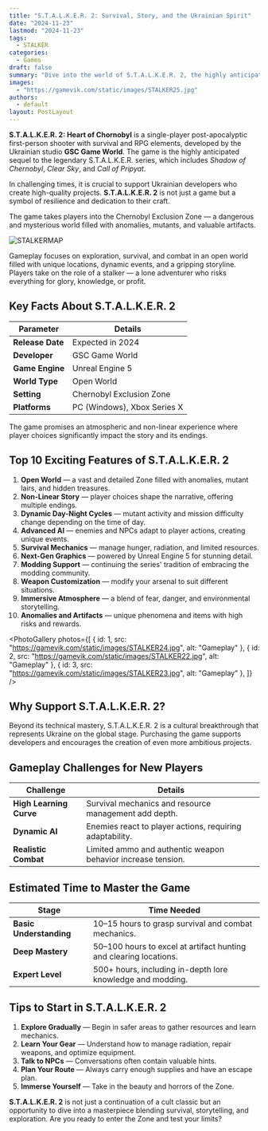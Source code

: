 ```yaml
---
title: "S.T.A.L.K.E.R. 2: Survival, Story, and the Ukrainian Spirit"
date: "2024-11-23"
lastmod: "2024-11-23"
tags: 
  - STALKER
categories: 
  - Games
draft: false
summary: "Dive into the world of S.T.A.L.K.E.R. 2, the highly anticipated sequel from Ukrainian developers. Explore a gripping open world, dynamic survival mechanics, and a game that represents resilience and creativity in challenging times."
images:
  - "https://gamevik.com/static/images/STALKER25.jpg"
authors:
  - default
layout: PostLayout
---
```

**S.T.A.L.K.E.R. 2: Heart of Chornobyl** is a single-player post-apocalyptic first-person shooter with survival and RPG elements, developed by the Ukrainian studio **GSC Game World**. The game is the highly anticipated sequel to the legendary S.T.A.L.K.E.R. series, which includes *Shadow of Chernobyl*, *Clear Sky*, and *Call of Pripyat*.  

In challenging times, it is crucial to support Ukrainian developers who create high-quality projects. **S.T.A.L.K.E.R. 2** is not just a game but a symbol of resilience and dedication to their craft.  

The game takes players into the Chernobyl Exclusion Zone — a dangerous and mysterious world filled with anomalies, mutants, and valuable artifacts.  

![STALKERMAP](https://gamevik.com/static/images/STALKER21.jpg)

Gameplay focuses on exploration, survival, and combat in an open world filled with unique locations, dynamic events, and a gripping storyline. Players take on the role of a stalker — a lone adventurer who risks everything for glory, knowledge, or profit.  

## **Key Facts About S.T.A.L.K.E.R. 2**

| **Parameter**               | **Details**                                          |  
|-----------------------------|-----------------------------------------------------|  
| **Release Date**            | Expected in 2024                                    |  
| **Developer**               | GSC Game World                                      |  
| **Game Engine**             | Unreal Engine 5                                     |  
| **World Type**              | Open World                                          |  
| **Setting**                 | Chernobyl Exclusion Zone                            |  
| **Platforms**               | PC (Windows), Xbox Series X|S (Game Pass on release day) |

The game promises an atmospheric and non-linear experience where player choices significantly impact the story and its endings.

## **Top 10 Exciting Features of S.T.A.L.K.E.R. 2**

1. **Open World** — a vast and detailed Zone filled with anomalies, mutant lairs, and hidden treasures.  
2. **Non-Linear Story** — player choices shape the narrative, offering multiple endings.  
3. **Dynamic Day-Night Cycles** — mutant activity and mission difficulty change depending on the time of day.  
4. **Advanced AI** — enemies and NPCs adapt to player actions, creating unique events.  
5. **Survival Mechanics** — manage hunger, radiation, and limited resources.  
6. **Next-Gen Graphics** — powered by Unreal Engine 5 for stunning detail.  
7. **Modding Support** — continuing the series' tradition of embracing the modding community.  
8. **Weapon Customization** — modify your arsenal to suit different situations.  
9. **Immersive Atmosphere** — a blend of fear, danger, and environmental storytelling.  
10. **Anomalies and Artifacts** — unique phenomena and items with high risks and rewards.

<PhotoGallery
  photos={[
    { id: 1, src: "https://gamevik.com/static/images/STALKER24.jpg", alt: "Gameplay" },
    { id: 2, src: "https://gamevik.com/static/images/STALKER22.jpg", alt: "Gameplay" },
    { id: 3, src: "https://gamevik.com/static/images/STALKER23.jpg", alt: "Gameplay" },
  ]}
/>
## **Why Support S.T.A.L.K.E.R. 2?**

Beyond its technical mastery, S.T.A.L.K.E.R. 2 is a cultural breakthrough that represents Ukraine on the global stage. Purchasing the game supports developers and encourages the creation of even more ambitious projects.  

## **Gameplay Challenges for New Players**

| **Challenge**                | **Details**                                          |  
|------------------------------|-----------------------------------------------------|  
| **High Learning Curve**      | Survival mechanics and resource management add depth. |  
| **Dynamic AI**               | Enemies react to player actions, requiring adaptability. |  
| **Realistic Combat**         | Limited ammo and authentic weapon behavior increase tension. |

## **Estimated Time to Master the Game**

| **Stage**                    | **Time Needed**                                      |  
|------------------------------|-----------------------------------------------------|  
| **Basic Understanding**      | 10–15 hours to grasp survival and combat mechanics. |  
| **Deep Mastery**             | 50–100 hours to excel at artifact hunting and clearing locations. |  
| **Expert Level**             | 500+ hours, including in-depth lore knowledge and modding. |

## **Tips to Start in S.T.A.L.K.E.R. 2**

1. **Explore Gradually** — Begin in safer areas to gather resources and learn mechanics.  
2. **Learn Your Gear** — Understand how to manage radiation, repair weapons, and optimize equipment.  
3. **Talk to NPCs** — Conversations often contain valuable hints.  
4. **Plan Your Route** — Always carry enough supplies and have an escape plan.  
5. **Immerse Yourself** — Take in the beauty and horrors of the Zone.

**S.T.A.L.K.E.R. 2** is not just a continuation of a cult classic but an opportunity to dive into a masterpiece blending survival, storytelling, and exploration. Are you ready to enter the Zone and test your limits?

